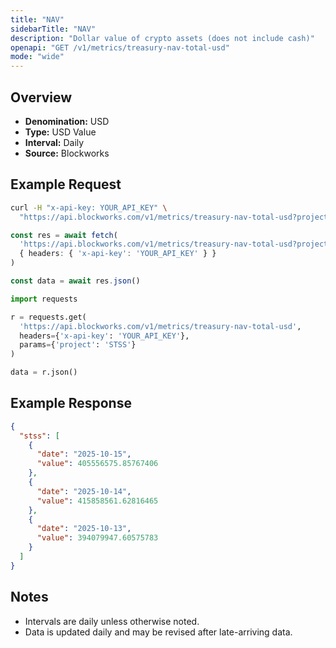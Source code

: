 ```yaml
---
title: "NAV"
sidebarTitle: "NAV"
description: "Dollar value of crypto assets (does not include cash)"
openapi: "GET /v1/metrics/treasury-nav-total-usd"
mode: "wide"
---
```


## Overview

- **Denomination:** USD
- **Type:** USD Value
- **Interval:** Daily
- **Source:** Blockworks

## Example Request

<CodeGroup>

```bash cURL
curl -H "x-api-key: YOUR_API_KEY" \
  "https://api.blockworks.com/v1/metrics/treasury-nav-total-usd?project=STSS"
```

```typescript TypeScript
const res = await fetch(
  'https://api.blockworks.com/v1/metrics/treasury-nav-total-usd?project=STSS',
  { headers: { 'x-api-key': 'YOUR_API_KEY' } }
)

const data = await res.json()
```

```python Python
import requests

r = requests.get(
  'https://api.blockworks.com/v1/metrics/treasury-nav-total-usd',
  headers={'x-api-key': 'YOUR_API_KEY'},
  params={'project': 'STSS'}
)

data = r.json()
```

</CodeGroup>

## Example Response

```json
{
  "stss": [
    {
      "date": "2025-10-15",
      "value": 405556575.85767406
    },
    {
      "date": "2025-10-14",
      "value": 415858561.62816465
    },
    {
      "date": "2025-10-13",
      "value": 394079947.60575783
    }
  ]
}
```

## Notes
- Intervals are daily unless otherwise noted.
- Data is updated daily and may be revised after late-arriving data.